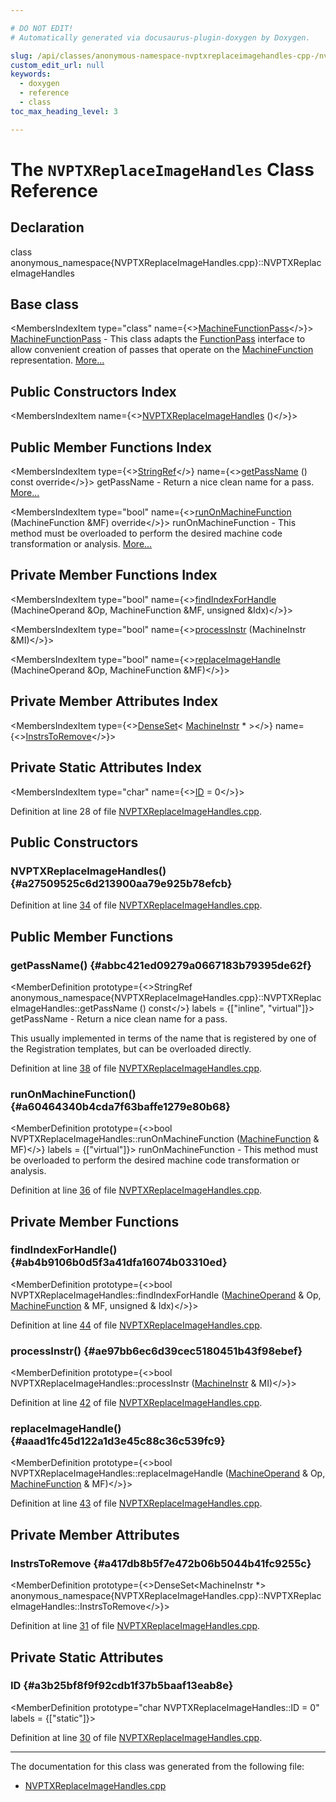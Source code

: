 ```yaml
---

# DO NOT EDIT!
# Automatically generated via docusaurus-plugin-doxygen by Doxygen.

slug: /api/classes/anonymous-namespace-nvptxreplaceimagehandles-cpp-/nvptxreplaceimagehandles
custom_edit_url: null
keywords:
  - doxygen
  - reference
  - class
toc_max_heading_level: 3

---
```





# The `NVPTXReplaceImageHandles` Class Reference

<DoxygenPage pluginConfig={pluginConfig}>



## Declaration

<CodeBlock>class anonymous_namespace{NVPTXReplaceImageHandles.cpp}::NVPTXReplaceImageHandles</CodeBlock>

## Base class

<MembersIndex>

<MembersIndexItem
  type="class"
  name={<><a href="/docs/api/classes/llvm/machinefunctionpass">MachineFunctionPass</a></>}>
<a href="/docs/api/classes/llvm/machinefunctionpass">MachineFunctionPass</a> - This class adapts the <a href="/docs/api/classes/llvm/functionpass">FunctionPass</a> interface to allow convenient creation of passes that operate on the <a href="/docs/api/classes/llvm/machinefunction">MachineFunction</a> representation. <a href="/docs/api/classes/llvm/machinefunctionpass/#details">More...</a>
</MembersIndexItem>

</MembersIndex>

## Public Constructors Index

<MembersIndex>

<MembersIndexItem
  name={<><a href="#a27509525c6d213900aa79e925b78efcb">NVPTXReplaceImageHandles</a> ()</>}>
</MembersIndexItem>

</MembersIndex>

## Public Member Functions Index

<MembersIndex>

<MembersIndexItem
  type={<><a href="/docs/api/classes/llvm/stringref">StringRef</a></>}
  name={<><a href="#abbc421ed09279a0667183b79395de62f">getPassName</a> () const override</>}>
getPassName - Return a nice clean name for a pass. <a href="#abbc421ed09279a0667183b79395de62f">More...</a>
</MembersIndexItem>

<MembersIndexItem
  type="bool"
  name={<><a href="#a60464340b4cda7f63baffe1279e80b68">runOnMachineFunction</a> (MachineFunction &amp;MF) override</>}>
runOnMachineFunction - This method must be overloaded to perform the desired machine code transformation or analysis. <a href="#a60464340b4cda7f63baffe1279e80b68">More...</a>
</MembersIndexItem>

</MembersIndex>

## Private Member Functions Index

<MembersIndex>

<MembersIndexItem
  type="bool"
  name={<><a href="#ab4b9106b0d5f3a41dfa16074b03310ed">findIndexForHandle</a> (MachineOperand &amp;Op, MachineFunction &amp;MF, unsigned &amp;Idx)</>}>
</MembersIndexItem>

<MembersIndexItem
  type="bool"
  name={<><a href="#ae97bb6ec6d39cec5180451b43f98ebef">processInstr</a> (MachineInstr &amp;MI)</>}>
</MembersIndexItem>

<MembersIndexItem
  type="bool"
  name={<><a href="#aaad1fc45d122a1d3e45c88c36c539fc9">replaceImageHandle</a> (MachineOperand &amp;Op, MachineFunction &amp;MF)</>}>
</MembersIndexItem>

</MembersIndex>

## Private Member Attributes Index

<MembersIndex>

<MembersIndexItem
  type={<><a href="/docs/api/classes/llvm/denseset">DenseSet</a>&lt; <a href="/docs/api/classes/llvm/machineinstr">MachineInstr</a> &#42; &gt;</>}
  name={<><a href="#a417db8b5f7e472b06b5044b41fc9255c">InstrsToRemove</a></>}>
</MembersIndexItem>

</MembersIndex>

## Private Static Attributes Index

<MembersIndex>

<MembersIndexItem
  type="char"
  name={<><a href="#a3b25bf8f9f92cdb1f37b5baaf13eab8e">ID</a> = 0</>}>
</MembersIndexItem>

</MembersIndex>


Definition at line 28 of file <a href="/docs/api/files/lib/lib/target/lib/target/nvptx/nvptxreplaceimagehandles-cpp">NVPTXReplaceImageHandles.cpp</a>.

<SectionDefinition>

## Public Constructors

### NVPTXReplaceImageHandles() {#a27509525c6d213900aa79e925b78efcb}

<MemberDefinition
  prototype="NVPTXReplaceImageHandles::NVPTXReplaceImageHandles ()">

Definition at line <a href="/docs/api/files/lib/lib/target/lib/target/nvptx/nvptxreplaceimagehandles-cpp/#l00034">34</a> of file <a href="/docs/api/files/lib/lib/target/lib/target/nvptx/nvptxreplaceimagehandles-cpp">NVPTXReplaceImageHandles.cpp</a>.
</MemberDefinition>

</SectionDefinition>

<SectionDefinition>

## Public Member Functions

### getPassName() {#abbc421ed09279a0667183b79395de62f}

<MemberDefinition
  prototype={<>StringRef anonymous&#95;namespace&#123;NVPTXReplaceImageHandles.cpp&#125;::NVPTXReplaceImageHandles::getPassName () const</>}
  labels = {["inline", "virtual"]}>
getPassName - Return a nice clean name for a pass.

This usually implemented in terms of the name that is registered by one of the Registration templates, but can be overloaded directly.

Definition at line <a href="/docs/api/files/lib/lib/target/lib/target/nvptx/nvptxreplaceimagehandles-cpp/#l00038">38</a> of file <a href="/docs/api/files/lib/lib/target/lib/target/nvptx/nvptxreplaceimagehandles-cpp">NVPTXReplaceImageHandles.cpp</a>.
</MemberDefinition>

### runOnMachineFunction() {#a60464340b4cda7f63baffe1279e80b68}

<MemberDefinition
  prototype={<>bool NVPTXReplaceImageHandles::runOnMachineFunction (<a href="/docs/api/classes/llvm/machinefunction">MachineFunction</a> &amp; MF)</>}
  labels = {["virtual"]}>
runOnMachineFunction - This method must be overloaded to perform the desired machine code transformation or analysis.

Definition at line <a href="/docs/api/files/lib/lib/target/lib/target/nvptx/nvptxreplaceimagehandles-cpp/#l00036">36</a> of file <a href="/docs/api/files/lib/lib/target/lib/target/nvptx/nvptxreplaceimagehandles-cpp">NVPTXReplaceImageHandles.cpp</a>.
</MemberDefinition>

</SectionDefinition>

<SectionDefinition>

## Private Member Functions

### findIndexForHandle() {#ab4b9106b0d5f3a41dfa16074b03310ed}

<MemberDefinition
  prototype={<>bool NVPTXReplaceImageHandles::findIndexForHandle (<a href="/docs/api/classes/llvm/machineoperand">MachineOperand</a> &amp; Op, <a href="/docs/api/classes/llvm/machinefunction">MachineFunction</a> &amp; MF, unsigned &amp; Idx)</>}>

Definition at line <a href="/docs/api/files/lib/lib/target/lib/target/nvptx/nvptxreplaceimagehandles-cpp/#l00044">44</a> of file <a href="/docs/api/files/lib/lib/target/lib/target/nvptx/nvptxreplaceimagehandles-cpp">NVPTXReplaceImageHandles.cpp</a>.
</MemberDefinition>

### processInstr() {#ae97bb6ec6d39cec5180451b43f98ebef}

<MemberDefinition
  prototype={<>bool NVPTXReplaceImageHandles::processInstr (<a href="/docs/api/classes/llvm/machineinstr">MachineInstr</a> &amp; MI)</>}>

Definition at line <a href="/docs/api/files/lib/lib/target/lib/target/nvptx/nvptxreplaceimagehandles-cpp/#l00042">42</a> of file <a href="/docs/api/files/lib/lib/target/lib/target/nvptx/nvptxreplaceimagehandles-cpp">NVPTXReplaceImageHandles.cpp</a>.
</MemberDefinition>

### replaceImageHandle() {#aaad1fc45d122a1d3e45c88c36c539fc9}

<MemberDefinition
  prototype={<>bool NVPTXReplaceImageHandles::replaceImageHandle (<a href="/docs/api/classes/llvm/machineoperand">MachineOperand</a> &amp; Op, <a href="/docs/api/classes/llvm/machinefunction">MachineFunction</a> &amp; MF)</>}>

Definition at line <a href="/docs/api/files/lib/lib/target/lib/target/nvptx/nvptxreplaceimagehandles-cpp/#l00043">43</a> of file <a href="/docs/api/files/lib/lib/target/lib/target/nvptx/nvptxreplaceimagehandles-cpp">NVPTXReplaceImageHandles.cpp</a>.
</MemberDefinition>

</SectionDefinition>

<SectionDefinition>

## Private Member Attributes

### InstrsToRemove {#a417db8b5f7e472b06b5044b41fc9255c}

<MemberDefinition
  prototype={<>DenseSet&lt;MachineInstr &#42;&gt; anonymous&#95;namespace&#123;NVPTXReplaceImageHandles.cpp&#125;::NVPTXReplaceImageHandles::InstrsToRemove</>}>

Definition at line <a href="/docs/api/files/lib/lib/target/lib/target/nvptx/nvptxreplaceimagehandles-cpp/#l00031">31</a> of file <a href="/docs/api/files/lib/lib/target/lib/target/nvptx/nvptxreplaceimagehandles-cpp">NVPTXReplaceImageHandles.cpp</a>.
</MemberDefinition>

</SectionDefinition>

<SectionDefinition>

## Private Static Attributes

### ID {#a3b25bf8f9f92cdb1f37b5baaf13eab8e}

<MemberDefinition
  prototype="char NVPTXReplaceImageHandles::ID = 0"
  labels = {["static"]}>

Definition at line <a href="/docs/api/files/lib/lib/target/lib/target/nvptx/nvptxreplaceimagehandles-cpp/#l00030">30</a> of file <a href="/docs/api/files/lib/lib/target/lib/target/nvptx/nvptxreplaceimagehandles-cpp">NVPTXReplaceImageHandles.cpp</a>.
</MemberDefinition>

</SectionDefinition>

<hr/>

The documentation for this class was generated from the following file:

<ul>
<li><a href="/docs/api/files/lib/lib/target/lib/target/nvptx/nvptxreplaceimagehandles-cpp">NVPTXReplaceImageHandles.cpp</a></li>
</ul>

</DoxygenPage>
